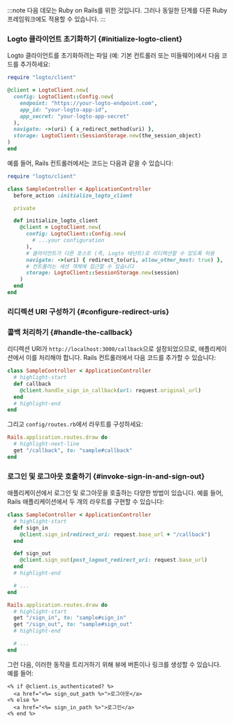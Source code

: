 
:::note
다음 데모는 Ruby on Rails를 위한 것입니다. 그러나 동일한 단계를 다른 Ruby 프레임워크에도 적용할 수 있습니다.
:::

### Logto 클라이언트 초기화하기 \{#initialize-logto-client}

Logto 클라이언트를 초기화하려는 파일 (예: 기본 컨트롤러 또는 미들웨어)에서 다음 코드를 추가하세요:

```ruby
require "logto/client"

@client = LogtoClient.new(
  config: LogtoClient::Config.new(
    endpoint: "https://your-logto-endpoint.com",
    app_id: "your-logto-app-id",
    app_secret: "your-logto-app-secret"
  ),
  navigate: ->(uri) { a_redirect_method(uri) },
  storage: LogtoClient::SessionStorage.new(the_session_object)
)
end
```

예를 들어, Rails 컨트롤러에서는 코드는 다음과 같을 수 있습니다:

```ruby title="app/controllers/sample_controller.rb"
require "logto/client"

class SampleController < ApplicationController
  before_action :initialize_logto_client

  private

  def initialize_logto_client
    @client = LogtoClient.new(
      config: LogtoClient::Config.new(
        # ...your configuration
      ),
      # 클라이언트가 다른 호스트 (즉, Logto 테넌트)로 리디렉션할 수 있도록 허용
      navigate: ->(uri) { redirect_to(uri, allow_other_host: true) },
      # 컨트롤러는 세션 객체에 접근할 수 있습니다
      storage: LogtoClient::SessionStorage.new(session)
    )
  end
end
```

### 리디렉션 URI 구성하기 \{#configure-redirect-uris}

<SignInFlowSummary />

<AssumingUrl />

<WebConfigureRedirectUris />

### 콜백 처리하기 \{#handle-the-callback}

리디렉션 URI가 `http://localhost:3000/callback`으로 설정되었으므로, 애플리케이션에서 이를 처리해야 합니다. Rails 컨트롤러에서 다음 코드를 추가할 수 있습니다:

```ruby title="app/controllers/sample_controller.rb"
class SampleController < ApplicationController
  # highlight-start
  def callback
    @client.handle_sign_in_callback(url: request.original_url)
  end
  # highlight-end
end
```

그리고 `config/routes.rb`에서 라우트를 구성하세요:

```ruby title="config/routes.rb"
Rails.application.routes.draw do
  # highlight-next-line
  get "/callback", to: "sample#callback"
end
```

### 로그인 및 로그아웃 호출하기 \{#invoke-sign-in-and-sign-out}

애플리케이션에서 로그인 및 로그아웃을 호출하는 다양한 방법이 있습니다. 예를 들어, Rails 애플리케이션에서 두 개의 라우트를 구현할 수 있습니다:

```ruby title="app/controllers/sample_controller.rb"
class SampleController < ApplicationController
  # highlight-start
  def sign_in
    @client.sign_in(redirect_uri: request.base_url + "/callback")
  end

  def sign_out
    @client.sign_out(post_logout_redirect_uri: request.base_url)
  end
  # highlight-end

  # ...
end
```

```ruby title="config/routes.rb"
Rails.application.routes.draw do
  # highlight-start
  get "/sign_in", to: "sample#sign_in"
  get "/sign_out", to: "sample#sign_out"
  # highlight-end

  # ...
end
```

그런 다음, 이러한 동작을 트리거하기 위해 뷰에 버튼이나 링크를 생성할 수 있습니다. 예를 들어:

```erb title="app/views/sample/index.html.erb"
<% if @client.is_authenticated? %>
  <a href="<%= sign_out_path %>">로그아웃</a>
<% else %>
  <a href="<%= sign_in_path %>">로그인</a>
<% end %>
```

<Checkpoint />
